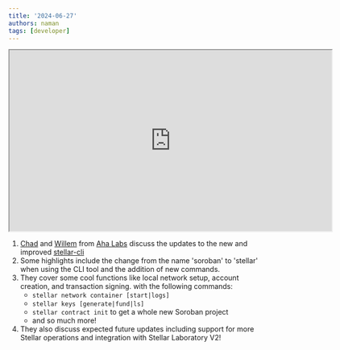 ```yaml
---
title: '2024-06-27'
authors: naman
tags: [developer]
---
```


<iframe
  src="https://drive.google.com/file/d/1PS49Cvs_DLdEwquh6c9e5JuN3MASaTpz/preview"
  width="640"
  height="360"
  allow="autoplay"
></iframe>

1. [Chad](https://github.com/chadoh) and [Willem](https://github.com/willemneal) from [Aha Labs](https://github.com/AhaLabs) discuss the updates to the new and improved [stellar-cli](https://github.com/stellar/stellar-cli)
2. Some highlights include the change from the name 'soroban' to 'stellar' when using the CLI tool and the addition of new commands.
3. They cover some cool functions like local network setup, account creation, and transaction signing. with the following commands:
    - `stellar network container [start|logs]`
    - `stellar keys [generate|fund|ls]`
    - `stellar contract init` to get a whole new Soroban project
    - and so much more!
4. They also discuss expected future updates including support for more Stellar operations and integration with Stellar Laboratory V2!
